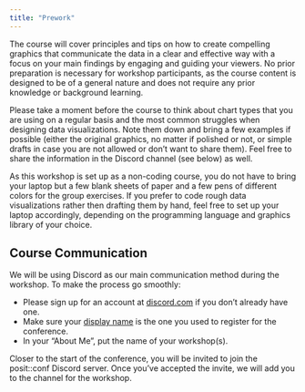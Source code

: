 ```yaml
---
title: "Prework"
---
```


The course will cover principles and tips on how to create compelling graphics that communicate the data in a clear and effective way with a focus on your main findings by engaging and guiding your viewers. No prior preparation is necessary for workshop participants, as the course content is designed to be of a general nature and does not require any prior knowledge or background learning.

Please take a moment before the course to think about chart types that you are using on a regular basis and the most common struggles when designing data visualizations. Note them down and bring a few examples if possible (either the original graphics, no matter if polished or not, or simple drafts in case you are not allowed or don't want to share them). Feel free to share the information in the Discord channel (see below) as well.

As this workshop is set up as a non-coding course, you do not have to bring your laptop but a few blank sheets of paper and a few pens of different colors for the group exercises. If you prefer to code rough data visualizations rather then drafting them by hand, feel free to set up your laptop accordingly, depending on the programming language and graphics library of your choice.

## Course Communication

We will be using Discord as our main communication method during the workshop. To make the process go smoothly:

-   Please sign up for an account at <a href='https://discord.com' target="_blank">discord.com</a> if you don't already have one.
-   Make sure your <a href='https://support.discord.com/hc/en-us/articles/12620128861463-New-Usernames-Display-Names#h_01GXPQABMYGEHGPRJJXJMPHF5C' target="_blank">display name</a> is the one you used to register for the conference.
-   In your "About Me", put the name of your workshop(s).

Closer to the start of the conference, you will be invited to join the posit::conf Discord server. Once you've accepted the invite, we will add you to the channel for the workshop.
